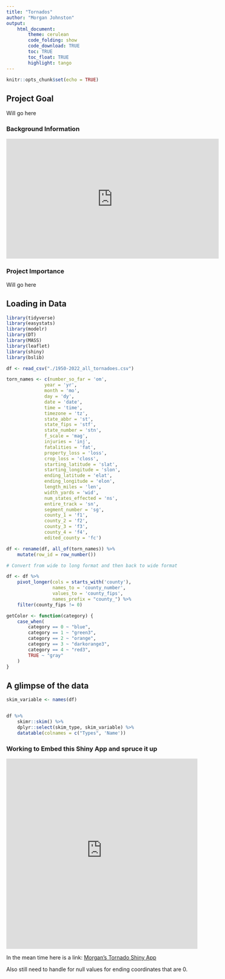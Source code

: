 ```yaml
---
title: "Tornados"
author: "Morgan Johnston"
output: 
    html_document:
        theme: cerulean
        code_folding: show
        code_download: TRUE
        toc: TRUE
        toc_float: TRUE
        highlight: tango
---
```


```r
knitr::opts_chunk$set(echo = TRUE)
```

## Project Goal

Will go here

### Background Information

<iframe width="560" height="315" src="https://www.youtube.com/embed/oWIx3Erswh8?si=7g1YUsluofm4WyGW" title="YouTube video player" frameborder="0" allow="accelerometer; autoplay; clipboard-write; encrypted-media; gyroscope; picture-in-picture; web-share" referrerpolicy="strict-origin-when-cross-origin" allowfullscreen data-external="1"></iframe>

### Project Importance

Will go here

## Loading in Data
```r
library(tidyverse)
library(easystats)
library(modelr)
library(DT)
library(MASS)
library(leaflet)
library(shiny)
library(bslib)
```
```r
df <- read_csv("./1950-2022_all_tornadoes.csv")

torn_names <- c(number_so_far = 'om',
              year = 'yr',
              month = 'mo',
              day = 'dy',
              date = 'date',
              time = 'time',
              timezone = 'tz',
              state_abbr = 'st',
              state_fips = 'stf',
              state_number = 'stn',
              f_scale = 'mag',
              injuries = 'inj',
              fatalities = 'fat',
              property_loss = 'loss',
              crop_loss = 'closs',
              starting_latitude = 'slat',
              starting_longitude = 'slon',
              ending_latitude = 'elat',
              ending_longitude = 'elon',
              length_miles = 'len',
              width_yards = 'wid',
              num_states_effected = 'ns',
              entire_track = 'sn',
              segment_number = 'sg',
              county_1 = 'f1',
              county_2 = 'f2',
              county_3 = 'f3',
              county_4 = 'f4',
              edited_county = 'fc')

df <- rename(df, all_of(torn_names)) %>%
    mutate(row_id = row_number())

# Convert from wide to long format and then back to wide format

df <- df %>%
    pivot_longer(cols = starts_with('county'),
                 names_to = 'county_number',
                 values_to = 'county_fips',
                 names_prefix = "county_") %>% 
    filter(county_fips != 0)

getColor <- function(category) {
    case_when(
        category == 0 ~ "blue",
        category == 1 ~ "green3",
        category == 2 ~ "orange",
        category == 3 ~ "darkorange3",
        category == 4 ~ "red3",
        TRUE ~ "gray"
    )
}
```

## A glimpse of the data
```r
skim_variable <- names(df)


df %>% 
    skimr::skim() %>% 
    dplyr::select(skim_type, skim_variable) %>% 
    datatable(colnames = c("Types", 'Name'))
```

### Working to Embed this Shiny App and spruce it up
<iframe 
    src="https://morganbjohnston.shinyapps.io/Tornados/" 
    style="border: none; width: 100%; height: 500px;"
    sandbox="allow-scripts"
></iframe>

In the mean time here is a link:
<a 
    href="https://morganbjohnston.shinyapps.io/Tornados/"
    target="_blank"
>Morgan's Tornado Shiny App</a>

Also still need to handle for null values for ending coordinates that are 0.

